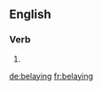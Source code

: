 ==English==

===Verb===
{{head|en}}

# {{present participle of|belay|lang=en}}

[[de:belaying]]
[[fr:belaying]]